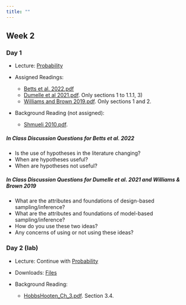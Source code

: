 ```yaml
---
title: ""
---
```


## Week 2

### Day 1

-   Lecture: <a href="/FW680A4/probability.qmd">Probability</a>

- Assigned Readings: 
  - <a href="/readings/Betts et al. 2022.pdf">Betts et al. 2022.pdf</a>
  - <a href="/readings/Dumelle et al 2021.pdf">Dumelle et al 2021.pdf</a>. Only sections 1 to 1.1.1, 3) 
  - <a href="/readings/Williams and Brown 2019.pdf">Williams and Brown 2019.pdf</a>. Only sections 1 and 2.

- Background Reading (not assigned): 
  - <a href="/readings/Shmueli 2010.pdf">Shmueli 2010.pdf</a>.


##### **In Class Discussion Questions for Betts et al. 2022**

-   Is the use of hypotheses in the literature changing?
-   When are hypotheses useful?
-   When are hypotheses not useful?
  
##### **In Class Discussion Questions for Dumelle et al. 2021 and Williams & Brown 2019**

-   What are the attributes and foundations of design-based sampling/inference?
-   What are the attributes and foundations of model-based sampling/inference?
-   How do you use these two ideas?
-   Any concerns of using or not using these ideas?
  
### Day 2 (lab)

- Lecture: Continue with <a href="/FW680A4/probability.qmd">Probability</a>

- Downloads: <a href="/classfiles/problab/week2files.zip">Files</a>

- Background Reading: 
  - <a href="/readings/ HobbsHooten_Ch_3.pdf"> HobbsHooten_Ch_3.pdf</a>.  Section 3.4.
 
